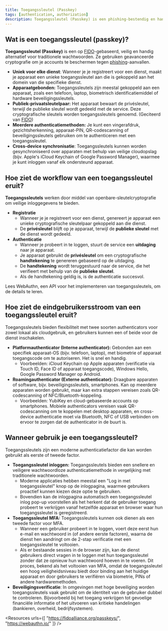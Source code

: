 ```yaml
---
title: Toegangssleutel (Passkey)
tags: [authentication, authorization]
description: Toegangssleutel (Passkey) is een phishing-bestendig en handig authenticatiemiddel dat wachtwoorden vervangt en kan worden gebruikt voor inloggen en multi-factor authentication (MFA).
---
```


## Wat is een toegangssleutel (passkey)?

**Toegangssleutel (Passkey)** is een op [FIDO](https://fidoalliance.org/)-gebaseerd, veilig en handig alternatief voor traditionele wachtwoorden. Ze gebruiken geavanceerde cryptografie om je accounts te beschermen tegen [phishing](https://en.wikipedia.org/wiki/Phishing)-aanvallen.

- **Uniek voor elke dienst**: Wanneer je je registreert voor een dienst, maakt je apparaat een unieke toegangssleutel aan die is gekoppeld aan het domein van die specifieke dienst.
- **Apparaatgebonden:** Toegangssleutels zijn meestal gekoppeld aan een apparaat, zoals een telefoon, laptop, biometrisch identificatiemiddel of hardware beveiligingssleutels.
- **Publiek-privaatsleutelpaar:** Het apparaat bewaart de privésleutel, terwijl de publieke sleutel wordt gedeeld met de service. Deze cryptografische sleutels worden toegangssleutels genoemd. (Geciteerd van [FIDO](https://fidoalliance.org/how-fido-works/))
- **Meerdere authenticatiemethoden:** Je kunt een vingerafdruk, gezichtsherkenning, apparaat-PIN, QR-codescanning of beveiligingssleutels gebruiken om te authenticeren met een toegangssleutel.
- **Cross-device synchronisatie**: Toegangssleutels kunnen worden gesynchroniseerd over apparaten met behulp van veilige cloudopslag (bijv. Apple's iCloud Keychain of Google Password Manager), waarmee je kunt inloggen vanaf elk ondersteund apparaat.

## Hoe ziet de workflow van een toegangssleutel eruit?

**Toegangssleutels** werken door middel van openbare-sleutelcryptografie om veilige inloggegevens te bieden.

- **Registratie**
    - Wanneer je je registreert voor een dienst, genereert je apparaat een unieke cryptografische sleutelpaar gekoppeld aan die dienst.
    - De **privésleutel** blijft op je apparaat, terwijl de **publieke sleutel** met de dienst wordt gedeeld.
- **Authenticatie**
    - Wanneer je probeert in te loggen, stuurt de service een **uitdaging** naar je apparaat.
    - Je apparaat gebruikt de **privésleutel** om een cryptografische **handtekening** te genereren gebaseerd op de uitdaging.
    - De **handtekening** wordt teruggestuurd naar de service, die het verifieert met behulp van de **publieke sleutel**.
    - Als de handtekening geldig is, is de authenticatie succesvol.

Lees WebAuthn, een API voor het implementeren van toegangssleutels, om de details te leren.

## Hoe ziet de eindgebruikersstroom van een toegangssleutel eruit?

Toegangssleutels bieden flexibiliteit met twee soorten authenticators voor zowel lokaal als cloudgebruik, en gebruikers kunnen een of beide voor de dienst inschakelen.

- **Platformauthenticator (Interne authenticator):** Gebonden aan een specifiek apparaat-OS (bijv. telefoon, laptop), met biometrie of apparaat toegangscode om te autoriseren. Het is snel en handig.
    - Voorbeelden: iCloud Keychain op Apple apparaten (verificatie via Touch ID, Face ID of apparaat toegangscode), Windows Hello, Google Password Manager op Android.
- **Roamingauthenticator (Externe authenticator):** Draagbare apparaten of software, bijv. beveiligingssleutels, smartphones. Kan op meerdere apparaten worden gebruikt, maar kan extra stappen vereisen zoals QR-codescanning of NFC/Bluetooth-koppeling.
    - Voorbeelden: YubiKey en cloud-gebaseerde accounts op smartphones. Mobiele authenticators vereisen vaak QR-codescanning om te koppelen met desktop apparaten, en cross-device authenticatie moet via Bluetooth, NFC of USB verbinden om ervoor te zorgen dat de authenticator in de buurt is.

## Wanneer gebruik je een toegangssleutel?

Toegangssleutels zijn een moderne authenticatiefactor die kan worden gebruikt als eerste of tweede factor.

- **Toegangssleutel inloggen:** Toegangssleutels bieden een snellere en veiligere wachtwoordloze authenticatiemethode in vergelijking met traditionele wachtwoorden.
    - Moderne applicaties hebben meestal een "Log in met toegangssleutel" knop op de inlogpagina, waarmee gebruikers proactief kunnen kiezen deze optie te gebruiken.
    - Bovendien kan de inlogpagina automatisch een toegangssleutel inlog pop-up voorstellen als het herkent dat de gebruiker toegang probeert te verkrijgen vanaf hetzelfde apparaat en browser waar hun toegangssleutel is geregistreerd.
- **Toegangssleutel MFA:** Toegangssleutels kunnen ook dienen als een tweede factor voor MFA.
    - Wanneer een gebruiker probeert in te loggen, voert deze eerst hun e-mail en wachtwoord in (of andere eerste factoren), waarna de dienst hen aandringt om de 2-stap verificatie met een toegangssleutel te voltooien.
    - Als er bestaande sessies in de browser zijn, kan de dienst gebruikers direct vragen in te loggen met hun toegangssleutel zonder dat ze opnieuw hun wachtwoord hoeven in te voeren. Dit proces, bekend als het voltooien van MFA, omdat de toegangssleutel een hoog veiligheidsniveau biedt door binding aan het huidige apparaat en door gebruikers te verifiëren via biometrie, PINs of andere hardwaremethoden.
- **Beveiligingsverificatie**: In omgevingen met hoge beveiliging worden toegangssleutels vaak gebruikt om de identiteit van de gebruiker dubbel te controleren. Bijvoorbeeld bij het toegang verkrijgen tot gevoelige financiële informatie of het uitvoeren van kritieke handelingen (bankieren, overheid, bedrijfsystemen).

<Resources
  urls={[
    "https://fidoalliance.org/passkeys/",
    "https://webauthn.io/"
  ]}
/>
